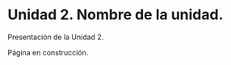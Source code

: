 # Unidad 2. Nombre de la unidad.

Presentación de la Unidad 2.

::: en-construccion
Página en construcción.
:::